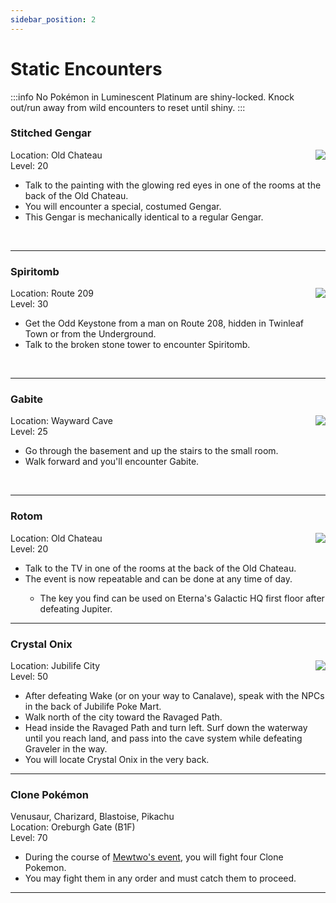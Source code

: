 ---
sidebar_position: 2
---

# Static Encounters
:::info
No Pokémon in Luminescent Platinum are shiny-locked. Knock out/run away from wild encounters to reset until shiny.
:::
<h3>Stitched Gengar</h3>
<img src="https://raw.githubusercontent.com/TeamLumi/luminescent-team/main/static/img/pm0094_01_00_00_L.png" align="right" />Location: Old Chateau<br/>  
Level: 20<br />
<ul><li> Talk to the painting with the glowing red eyes in one of the rooms at the back of the Old Chateau.</li>
<li> You will encounter a special, costumed Gengar.</li>
<li> This Gengar is mechanically identical to a regular Gengar.</li></ul><br />
<hr />

<h3>Spiritomb</h3>
<img src="https://raw.githubusercontent.com/TeamLumi/luminescent-team/main/static/img/pm0442_00_00_00_L.png" align="right" />Location: Route 209<br />
Level: 30<br />
<ul><li> Get the Odd Keystone from a man on Route 208, hidden in Twinleaf Town or from the Underground.</li>
<li> Talk to the broken stone tower to encounter Spiritomb.</li></ul><br />
<hr />

<h3>Gabite</h3>
<img src="https://raw.githubusercontent.com/TeamLumi/luminescent-team/main/static/img/pm0444_00_00_00_L.png" align="right" />Location: Wayward Cave<br />
Level: 25<br />
<ul><li> Go through the basement and up the stairs to the small room.</li>
<li> Walk forward and you'll encounter Gabite.</li></ul><br />
<hr />

<h3>Rotom</h3>
<img src="https://raw.githubusercontent.com/TeamLumi/luminescent-team/main/static/img/pm0479_00_02_00_L.png" align="right" />Location: Old Chateau<br />
Level: 20<br />
<ul><li> Talk to the TV in one of the rooms at the back of the Old Chateau.</li>
<li> The event is now repeatable and can be done at any time of day.</li>
<ul><li> The key you find can be used on Eterna's Galactic HQ first floor after defeating Jupiter.</li></ul></ul>
<hr />
	
<h3>Crystal Onix</h3>
<img src="https://raw.githubusercontent.com/TeamLumi/luminescent-team/main/static/img/pm0095_01_00_00_L.png" align="right" />Location: Jubilife City<br />
Level: 50<br />
<ul><li> After defeating Wake (or on your way to Canalave), speak with the NPCs in the back of Jubilife Poke Mart.</li>
<li> Walk north of the city toward the Ravaged Path.</li>
<li> Head inside the Ravaged Path and turn left. Surf down the waterway until you reach land, and pass into the cave system while defeating Graveler in the way.</li>
<li> You will locate Crystal Onix in the very back.</li></ul>
<hr />
	
<h3>Clone Pokémon</h3>
Venusaur, Charizard, Blastoise, Pikachu<br />
Location: Oreburgh Gate (B1F)<br />
Level: 70<br />
<ul><li> During the course of <a href="https://lumi.mrhe.ro/docs/special-events/legendaries#kanto-legendaries">Mewtwo's event</a>, you will fight four Clone Pokemon.</li>
<li> You may fight them in any order and must catch them to proceed.</li></ul>
<hr />
